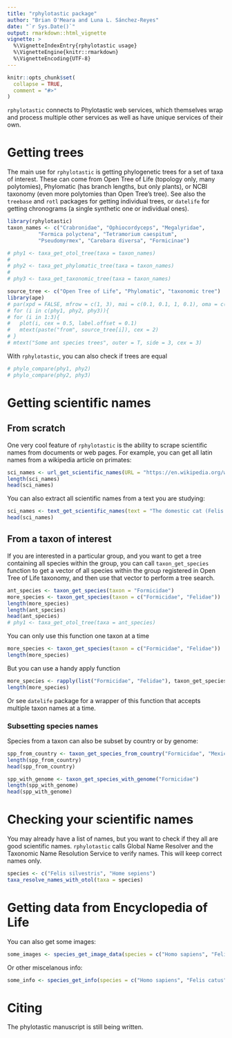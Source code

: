 ```yaml
---
title: "rphylotastic package"
author: "Brian O'Meara and Luna L. Sánchez-Reyes"
date: "`r Sys.Date()`"
output: rmarkdown::html_vignette
vignette: >
  %\VignetteIndexEntry{rphylotastic usage}
  %\VignetteEngine{knitr::rmarkdown}
  %\VignetteEncoding{UTF-8}
---
```


```r
knitr::opts_chunk$set(
  collapse = TRUE,
  comment = "#>"
)
```

`rphylotastic` connects to Phylotastic web services, which themselves wrap and process multiple other services as well as have unique services of their own.

# Getting trees

The main use for `rphylotastic` is getting phylogenetic trees for a set of taxa of interest. These can come from Open Tree of Life (topology only, many polytomies), Phylomatic (has branch lengths, but only plants), or NCBI taxonomy (even more polytomies than Open Tree's tree). See also the `treebase` and `rotl` packages for getting individual trees, or `datelife` for getting chronograms (a single synthetic one or individual ones).

```r
library(rphylotastic)
taxon_names <- c("Crabronidae", "Ophiocordyceps", "Megalyridae",
          "Formica polyctena", "Tetramorium caespitum",
          "Pseudomyrmex", "Carebara diversa", "Formicinae")

# phy1 <- taxa_get_otol_tree(taxa = taxon_names)
#
# phy2 <- taxa_get_phylomatic_tree(taxa = taxon_names)
#
# phy3 <- taxa_get_taxonomic_tree(taxa = taxon_names)

source_tree <- c("Open Tree of Life", "Phylomatic", "taxonomic tree")
library(ape)
# par(xpd = FALSE, mfrow = c(1, 3), mai = c(0.1, 0.1, 1, 0.1), oma = c(0, 0, 3, 0))
# for (i in c(phy1, phy2, phy3)){
# for (i in 1:3){
#   plot(i, cex = 0.5, label.offset = 0.1)
#   mtext(paste("from", source_tree[i]), cex = 2)
# }
# mtext("Some ant species trees", outer = T, side = 3, cex = 3)

```
With `rphylotastic`, you can also check if trees are equal
```r
# phylo_compare(phy1, phy2)
# phylo_compare(phy2, phy3)
```

# Getting scientific names
## From scratch
One very cool feature of `rphylotastic` is the ability to scrape scientific names from documents or web pages. For example, you can get all latin names from a wikipedia article on primates:

```r
sci_names <- url_get_scientific_names(URL = "https://en.wikipedia.org/wiki/Primate")
length(sci_names)
head(sci_names)
```

You can also extract all scientific names from a text you are studying:
```r
sci_names <- text_get_scientific_names(text = "The domestic cat (Felis silvestris catus or Felis catus) is a small, typically furry, carnivorous mammal.")
head(sci_names)
```


## From a taxon of interest
If you are interested in a particular group, and you want to get a tree containing all species within the group, you can call `taxon_get_species` function to get a vector of all species within the group registered in Open Tree of Life taxonomy, and then use that vector to perform a tree search.

```r
ant_species <- taxon_get_species(taxon = "Formicidae")
more_species <- taxon_get_species(taxon = c("Formicidae", "Felidae"))
length(more_species)
length(ant_species)
head(ant_species)
# phy1 <- taxa_get_otol_tree(taxa = ant_species)
```
You can only use this function one taxon at a time
```r
more_species <- taxon_get_species(taxon = c("Formicidae", "Felidae"))
length(more_species)
```
But you can use a handy apply function
```r
more_species <- rapply(list("Formicidae", "Felidae"), taxon_get_species)
length(more_species)
```
Or see `datelife` package for a wrapper of this function that accepts multiple taxon names at a time.

### Subsetting species names
Species from a taxon can also be subset by country or by genome:
```r
spp_from_country <- taxon_get_species_from_country("Formicidae", "Mexico")
length(spp_from_country)
head(spp_from_country)

spp_with_genome <- taxon_get_species_with_genome("Formicidae")
length(spp_with_genome)
head(spp_with_genome)
```
# Checking your scientific names
You may already have a list of names, but you want to check if they all are good scientific names. `rphylotastic` calls Global Name Resolver and the Taxonomic Name Resolution Service to verify names. This will keep correct names only.

```r
species <- c("Felis silvestris", "Home sepiens")
taxa_resolve_names_with_otol(taxa = species)
```

# Getting data from Encyclopedia of Life
You can also get some images:

```r
some_images <- species_get_image_data(species = c("Homo sapiens", "Felis catus"))
```
Or other miscelanous info:
```r
some_info <- species_get_info(species = c("Homo sapiens", "Felis catus"))
```


# Citing

The phylotastic manuscript is still being written.
